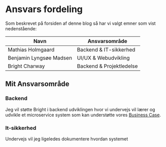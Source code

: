 # Ansvars fordeling

Som beskrevet på forsiden af denne blog så har vi valgt emner som vist nedenstående:


| Navn                  | Ansvarsområde               |
|-----------------------|-----------------------------|
| Mathias Holmgaard     | Backend & IT-sikkerhed      |
| Benjamin Lyngsøe Madsen | UI/UX & Webudvikling       |
| Bright Charway        | Backend & Projektledelse    |

## Mit Ansvarsområde

### Backend
Jeg vil støtte Bright i backend udviklingen hvor vi undervejs vil lærer og udvikle et microservice system som kan understøtte vores [Business Case](/3-Projekt/3.2-business-case).

### It-sikkerhed
Undervejs vil jeg ligeledes dokumentere hvordan systemet 